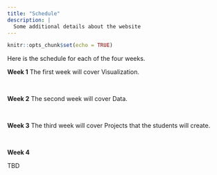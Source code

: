 ```yaml
---
title: "Schedule"
description: |
  Some additional details about the website
---
```


```r
knitr::opts_chunk$set(echo = TRUE)
```

Here is the schedule for each of the four weeks. 

**Week 1** 
The first week will cover Visualization.

&nbsp;

**Week 2**
The second week will cover Data.

&nbsp;

**Week 3**
The third week will cover Projects that the students will create. 

&nbsp;

**Week 4**

TBD
